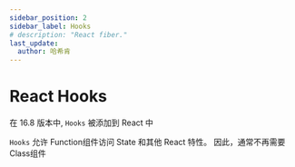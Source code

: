 ```yaml
---
sidebar_position: 2
sidebar_label: Hooks
# description: "React fiber."
last_update:
  author: 哈希肯
---
```


# React Hooks

在 16.8 版本中, `Hooks` 被添加到 React 中

`Hooks` 允许 Function组件访问 State 和其他 React 特性。 因此，通常不再需要 Class组件
